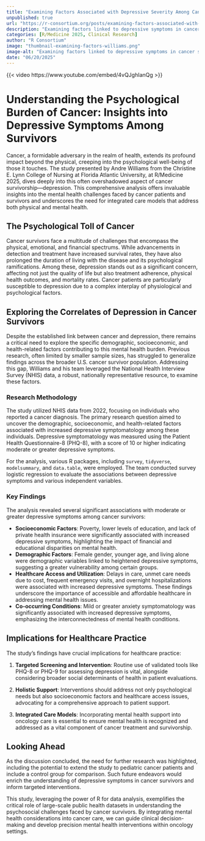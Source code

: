 ```yaml
--- 
title: "Examining Factors Associated with Depressive Severity Among Cancer Survivors" 
unpublished: true 
url: "https://r-consortium.org/posts/examining-factors-associated-with-depressive-severity-among-cancer-survivors/"
description: "Examining factors linked to depressive symptoms in cancer survivors using NHIS data" 
categories: [R/Medicine 2025, Clinical Research]
author: "R Consortium" 
image: "thumbnail-examining-factors-williams.png" 
image-alt: "Examining factors linked to depressive symptoms in cancer survivors using NHIS data - Andre Williams" 
date: "06/20/2025" 
---
```


{{< video https://www.youtube.com/embed/4vQJghIanQg >}}

# Understanding the Psychological Burden of Cancer: Insights into Depressive Symptoms Among Survivors

Cancer, a formidable adversary in the realm of health, extends its profound impact beyond the physical, creeping into the psychological well-being of those it touches. The study presented by Andre Williams from the Christine E. Lynn College of Nursing at Florida Atlantic University, at R/Medicine 2025, dives deeply into this often overshadowed aspect of cancer survivorship—depression. This comprehensive analysis offers invaluable insights into the mental health challenges faced by cancer patients and survivors and underscores the need for integrated care models that address both physical and mental health.

## The Psychological Toll of Cancer

Cancer survivors face a multitude of challenges that encompass the physical, emotional, and financial spectrums. While advancements in detection and treatment have increased survival rates, they have also prolonged the duration of living with the disease and its psychological ramifications. Among these, depression stands out as a significant concern, affecting not just the quality of life but also treatment adherence, physical health outcomes, and mortality rates. Cancer patients are particularly susceptible to depression due to a complex interplay of physiological and psychological factors.

## Exploring the Correlates of Depression in Cancer Survivors

Despite the established link between cancer and depression, there remains a critical need to explore the specific demographic, socioeconomic, and health-related factors contributing to this mental health burden. Previous research, often limited by smaller sample sizes, has struggled to generalize findings across the broader U.S. cancer survivor population. Addressing this gap, Williams and his team leveraged the National Health Interview Survey (NHIS) data, a robust, nationally representative resource, to examine these factors.

### Research Methodology

The study utilized NHIS data from 2022, focusing on individuals who reported a cancer diagnosis. The primary research question aimed to uncover the demographic, socioeconomic, and health-related factors associated with increased depressive symptomatology among these individuals. Depressive symptomatology was measured using the Patient Health Questionnaire-8 (PHQ-8), with a score of 10 or higher indicating moderate or greater depressive symptoms.

For the analysis, various R packages, including `survey`, `tidyverse`, `modelsummary`, and `data.table`, were employed. The team conducted survey logistic regression to evaluate the associations between depressive symptoms and various independent variables.

### Key Findings

The analysis revealed several significant associations with moderate or greater depressive symptoms among cancer survivors:

- **Socioeconomic Factors**: Poverty, lower levels of education, and lack of private health insurance were significantly associated with increased depressive symptoms, highlighting the impact of financial and educational disparities on mental health.
- **Demographic Factors**: Female gender, younger age, and living alone were demographic variables linked to heightened depressive symptoms, suggesting a greater vulnerability among certain groups.
- **Healthcare Access and Utilization**: Delays in care, unmet care needs due to cost, frequent emergency visits, and overnight hospitalizations were associated with increased depressive symptoms. These findings underscore the importance of accessible and affordable healthcare in addressing mental health issues.
- **Co-occurring Conditions**: Mild or greater anxiety symptomatology was significantly associated with increased depressive symptoms, emphasizing the interconnectedness of mental health conditions.

## Implications for Healthcare Practice

The study's findings have crucial implications for healthcare practice:

1. **Targeted Screening and Intervention**: Routine use of validated tools like PHQ-8 or PHQ-9 for assessing depression is vital, alongside considering broader social determinants of health in patient evaluations.

2. **Holistic Support**: Interventions should address not only psychological needs but also socioeconomic factors and healthcare access issues, advocating for a comprehensive approach to patient support.

3. **Integrated Care Models**: Incorporating mental health support into oncology care is essential to ensure mental health is recognized and addressed as a vital component of cancer treatment and survivorship.

## Looking Ahead

As the discussion concluded, the need for further research was highlighted, including the potential to extend the study to pediatric cancer patients and include a control group for comparison. Such future endeavors would enrich the understanding of depressive symptoms in cancer survivors and inform targeted interventions.

This study, leveraging the power of R for data analysis, exemplifies the critical role of large-scale public health datasets in understanding the psychosocial challenges faced by cancer survivors. By integrating mental health considerations into cancer care, we can guide clinical decision-making and develop precision mental health interventions within oncology settings.